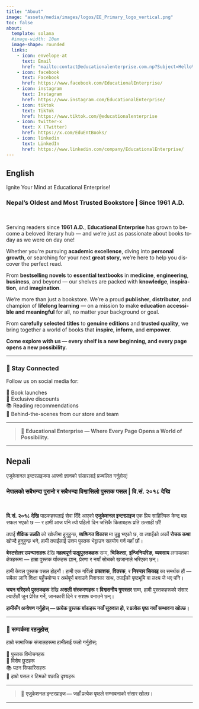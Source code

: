 ```yaml
---
title: "About"
image: "assets/media/images/logos/EE_Primary_logo_vertical.png"
toc: false
about:
  template: solana
  #image-width: 10em
  image-shape: rounded
  links:
    - icon: envelope-at
      text: Email
      href: "mailto:contact@educationalenterprise.com.np?Subject=Hello%20from%20Educational%20Enterprise%20Pvt.%20Ltd.%20Website"
    - icon: facebook
      text: Facebook
      href: https://www.facebook.com/EducationalEnterprise/
    - icon: instagram
      text: Instagram
      href: https://www.instagram.com/EducationalEnterprise/
    - icon: tiktok
      text: TikTok
      href: https://www.tiktok.com/@educationalenterprise
    - icon: twitter-x
      text: X (Twitter)
      href: https://x.com/EduEntBooks/
    - icon: linkedin
      text: LinkedIn
      href: https://www.linkedin.com/company/EducationalEnterprise/
---
```


::: {.panel-tabset group="language"}
## English {.active}

```{=html}
<!-- English Content -->
<div lang="en">
  <p>Ignite Your Mind at Educational Enterprise!</p>
  <h3>Nepal’s Oldest and Most Trusted Bookstore | Since 1961 A.D.</h3><br>

  <p>Serving readers since <strong>1961 A.D.</strong>, <strong>Educational Enterprise</strong> has grown to become a beloved literary hub — and we’re just as passionate about books today as we were on day one!</p>

  <p>Whether you're pursuing <strong>academic excellence</strong>, diving into <strong>personal growth</strong>, or searching for your next <strong>great story</strong>, we’re here to help you discover the perfect read.</p>

  <p>From <strong>bestselling novels</strong> to <strong>essential textbooks</strong> in <strong>medicine</strong>, <strong>engineering</strong>, <strong>business</strong>, and beyond — our shelves are packed with <strong>knowledge</strong>, <strong>inspiration</strong>, and <strong>imagination</strong>.</p>

  <p>We’re more than just a bookstore. We’re a proud <strong>publisher</strong>, <strong>distributor</strong>, and champion of <strong>lifelong learning</strong> — on a mission to make <strong>education accessible and meaningful</strong> for all, no matter your background or goal.</p>

  <p>From <strong>carefully selected titles</strong> to <strong>genuine editions</strong> and <strong>trusted quality</strong>, we bring together a world of books that <strong>inspire</strong>, <strong>inform</strong>, and <strong>empower</strong>.</p>

  <p><strong>Come explore with us — every shelf is a new beginning, and every page opens a new possibility.</strong></p>

  <hr>

  <h3>📲 Stay Connected</h3>
  <p>Follow us on social media for:</p>
  📢 Book launches<br>
  🎁 Exclusive discounts<br>
  📚 Reading recommendations<br>
  📸 Behind-the-scenes from our store and team<br>
  <hr>

  <blockquote>
    📖 <strong>Educational Enterprise — Where Every Page Opens a World of Possibility.</strong>
  </blockquote>

  <hr>
</div>
```

## Nepali

```{=html}
<!-- Nepali Content -->
<div lang="ne">
  <p>एजुकेशनल इन्टरप्राइजमा आफ्नो ज्ञानको संसारलाई प्रज्वलित गर्नुहोस्!</p>
  <h3>नेपालको सबैभन्दा पुरानो र सबैभन्दा विश्वासिलो पुस्तक पसल | वि.सं. २०१८ देखि</h3><br>

  <p><strong>वि.सं. २०१८ देखि</strong> पाठकहरूलाई सेवा दिँदै आएको <strong>एजुकेशनल इन्टरप्राइज</strong> एक प्रिय साहित्यिक केन्द्र बन्न सफल भएको छ — र हामी आज पनि त्यो पहिलो दिन जत्तिकै किताबहरू प्रति उत्साही छौं!</p>

  <p>तपाईं <strong>शैक्षिक उन्नति</strong> को खोजीमा हुनुहुन्छ, <strong>व्यक्तिगत विकास</strong> मा डुब्नु भएको छ, वा तपाईंको अर्को <strong>रोचक कथा</strong> खोज्दै हुनुहुन्छ भने, हामी तपाईंलाई उत्तम पुस्तक भेट्टाउन सहयोग गर्न यहाँ छौं।</p>

  <p><strong>बेस्टसेलर उपन्यासहरू</strong> देखि <strong>महत्वपूर्ण पाठ्यपुस्तकहरू</strong> सम्म, <strong>चिकित्सा</strong>, <strong>इन्जिनियरिङ</strong>, <strong>व्यवसाय</strong> लगायतका क्षेत्रहरूमा — हाम्रा पुस्तक र्याकहरू ज्ञान, प्रेरणा र नयाँ सोचको खजानाले भरिएका छन्।</p>

  <p>हामी केवल पुस्तक पसल होइनौं। हामी एक गर्विलो <strong>प्रकाशक</strong>, <strong>वितरक</strong>, र <strong>निरन्तर सिकाइ</strong> का समर्थक हौं — सबैका लागि शिक्षा पहुँचयोग्य र अर्थपूर्ण बनाउने मिशनका साथ, तपाईंको पृष्ठभूमि वा लक्ष्य जे भए पनि।</p>

  <p><strong>चयन गरिएको पुस्तकहरू</strong> देखि <strong>असली संस्करणहरू</strong> र <strong>विश्वसनीय गुणस्तर</strong> सम्म, हामी पुस्तकहरूको संसार ल्याउँछौं जुन प्रेरित गर्ने, जानकारी दिने र सशक्त बनाउने छन्।</p>

  <p><strong>हामीसँग अन्वेषण गर्नुहोस् — प्रत्येक पुस्तक र्याकहरू नयाँ सुरुवात हो, र प्रत्येक पृष्ठ नयाँ सम्भावना खोल्छ।</strong></p>

  <hr>

  <h3>📲 सम्पर्कमा रहनुहोस्</h3>
  <p>हाम्रो सामाजिक संजालहरूमा हामीलाई फलो गर्नुहोस्:</p>
  📢 पुस्तक विमोचनहरू<br>
  🎁 विशेष छुटहरू<br>
  📚 पठन सिफारिसहरू<br>
  📸 हाम्रो पसल र टिमको पछाडि दृश्यहरू<br>
  <hr>

  <blockquote>
    📖 <strong>एजुकेशनल इन्टरप्राइज — जहाँ प्रत्येक पृष्ठले सम्भावनाको संसार खोल्छ।</strong>
  </blockquote>

  <hr>
</div>
```

:::
